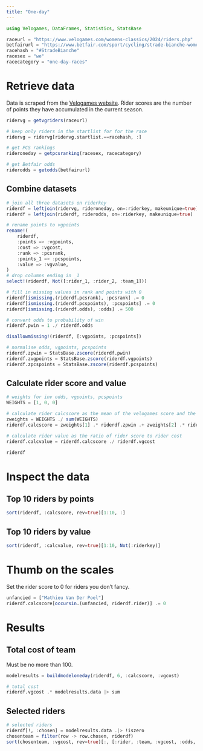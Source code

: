 ```yaml
---
title: "One-day"
---
```


```julia
using Velogames, DataFrames, Statistics, StatsBase

raceurl = "https://www.velogames.com/womens-classics/2024/riders.php"
betfairurl = "https://www.betfair.com/sport/cycling/strade-bianche-women/12651760"
racehash = "#StradeBianche"
racesex = "we"
racecategory = "one-day-races"
```

# Retrieve data

Data is scraped from the [Velogames website](https://www.velogames.com/). Rider scores are the number of points they have accumulated in the current season.

```julia
ridervg = getvgriders(raceurl)

# keep only riders in the startlist for for the race
ridervg = ridervg[ridervg.startlist.==racehash, :]

# get PCS rankings
rideroneday = getpcsranking(racesex, racecategory)

# get Betfair odds
riderodds = getodds(betfairurl)
```

## Combine datasets

```julia
# join all three datasets on riderkey
riderdf = leftjoin(ridervg, rideroneday, on=:riderkey, makeunique=true)
riderdf = leftjoin(riderdf, riderodds, on=:riderkey, makeunique=true)

# rename points to vgpoints
rename!(
    riderdf,
    :points => :vgpoints,
    :cost => :vgcost,
    :rank => :pcsrank,
    :points_1 => :pcspoints,
    :value => :vgvalue,
)
# drop columns ending in _1
select!(riderdf, Not([:rider_1, :rider_2, :team_1]))

# fill in missing values in rank and points with 0
riderdf[ismissing.(riderdf.pcsrank), :pcsrank] .= 0
riderdf[ismissing.(riderdf.pcspoints), :pcspoints] .= 0
riderdf[ismissing.(riderdf.odds), :odds] .= 500

# convert odds to probability of win
riderdf.pwin = 1 ./ riderdf.odds

disallowmissing!(riderdf, [:vgpoints, :pcspoints])

# normalise odds, vgpoints, pcspoints
riderdf.zpwin = StatsBase.zscore(riderdf.pwin)
riderdf.zvgpoints = StatsBase.zscore(riderdf.vgpoints)
riderdf.zpcspoints = StatsBase.zscore(riderdf.pcspoints)
```

## Calculate rider score and value

```julia
# weights for inv odds, vgpoints, pcspoints
WEIGHTS = [1, 0, 0]

# calculate rider calcscore as the mean of the velogames score and the PCS score
zweights = WEIGHTS ./ sum(WEIGHTS)
riderdf.calcscore = zweights[1] .* riderdf.zpwin .+ zweights[2] .* riderdf.vgpoints .+ zweights[3] .* riderdf.zpcspoints

# calculate rider value as the ratio of rider score to rider cost
riderdf.calcvalue = riderdf.calcscore ./ riderdf.vgcost

riderdf
```

# Inspect the data

## Top 10 riders by points

```julia
sort(riderdf, :calcscore, rev=true)[1:10, :]
```

## Top 10 riders by value

```julia
sort(riderdf, :calcvalue, rev=true)[1:10, Not(:riderkey)]
```

# Thumb on the scales

Set the rider score to 0 for riders you don't fancy.

```julia
unfancied = ["Mathieu Van Der Poel"]
riderdf.calcscore[occursin.(unfancied, riderdf.rider)] .= 0
```

# Results

## Total cost of team

Must be no more than 100.

```julia
modelresults = buildmodeloneday(riderdf, 6, :calcscore, :vgcost)

# total cost
riderdf.vgcost .* modelresults.data |> sum
```

## Selected riders

```julia
# selected riders
riderdf[!, :chosen] = modelresults.data .|> !iszero
chosenteam = filter(row -> row.chosen, riderdf)
sort(chosenteam, :vgcost, rev=true)[:, [:rider, :team, :vgcost, :odds, :pcspoints, :pcsrank, :calcscore, :calcvalue]]
```
